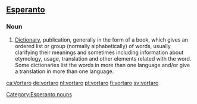 ==[[Esperanto]]==
===Noun===
{{eo-noun}}
# [[Dictionary]], publication, generally in the form of a book, which gives an ordered list or group (normally alphabetically) of words, usually clarifying their meanings and sometimes including information about etymology, usage, translation and other elements related with the word. Some dictionaries list the words in more than one language and/or give a translation in more than one language.

<!-- (eo) Publikigo, &#285;enerale en formo de libro, kiu donas ordigitan liston a&#365; aron ( normale alfabete ) de vortoj, kutime klarigante iliajn signifiojn kaj iufoje enhavante informon pri etimologio, uzo, traduko kaj aliaj elementoj rilataj kun la vorto. Iuj vortaroj listigas la vortojn en pli ol unu lingvo ka&#365; donas tradukon en pli ol unu lingvo.-->

[[Category:Esperanto nouns]]

[[ca:Vortaro]]
[[de:vortaro]]
[[nl:vortaro]]
[[pl:vortaro]]
[[fi:vortaro]]
[[sv:vortaro]]